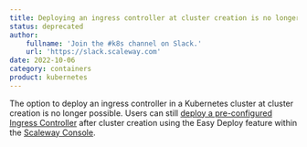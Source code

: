 ```yaml
---
title: Deploying an ingress controller at cluster creation is no longer possible
status: deprecated
author:
    fullname: 'Join the #k8s channel on Slack.'
    url: 'https://slack.scaleway.com'
date: 2022-10-06
category: containers
product: kubernetes
---
```


The option to deploy an ingress controller in a Kubernetes cluster at cluster creation is no longer possible. Users can still [deploy a pre-configured Ingress Controller](/containers/kubernetes/how-to/deploy-ingress-controller) after cluster creation using the Easy Deploy feature within the [Scaleway Console](https://console.scaleway.com/).